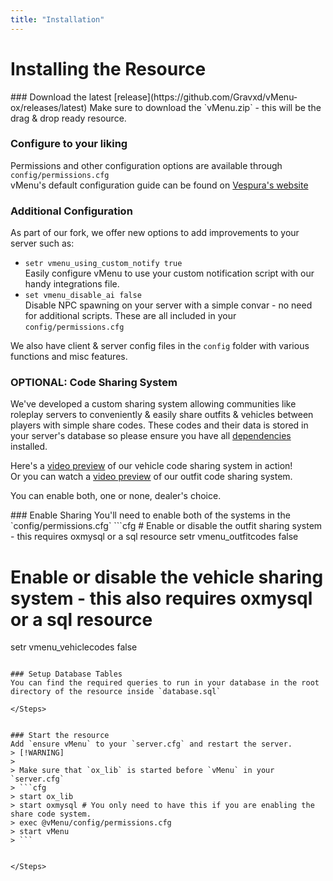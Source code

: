 ```yaml
---
title: "Installation"
---
```



# Installing the Resource
<Steps>
### Download the latest [release](https://github.com/Gravxd/vMenu-ox/releases/latest)
Make sure to download the `vMenu.zip` - this will be the drag & drop ready resource.
 
### Configure to your liking
 
Permissions and other configuration options are available through `config/permissions.cfg`
<br/>vMenu's default configuration guide can be found on [Vespura's website](https://docs.vespura.com/vmenu/configuration/)

### Additional Configuration
As part of our fork, we offer new options to add improvements to your server such as:
- `setr vmenu_using_custom_notify true`
<br/>Easily configure vMenu to use your custom notification script with our handy integrations file.
- `set vmenu_disable_ai false`
<br/>Disable NPC spawning on your server with a simple convar - no need for additional scripts.
These are all included in your `config/permissions.cfg`

We also have client & server config files in the `config` folder with various functions and misc features.

### OPTIONAL: Code Sharing System
We've developed a custom sharing system allowing communities like roleplay servers to conveniently & easily share outfits & vehicles between players with simple share codes.
These codes and their data is stored in your server's database so please ensure you have all [dependencies](/docs/vmenuox/information#dependencies) installed.

Here's a [video preview](https://www.youtube.com/watch?v=qWYHNAXnCHw) of our vehicle code sharing system in action!
<br/>Or you can watch a [video preview](https://www.youtube.com/watch?v=kRUil1EUO-Q) of our outfit code sharing system.

You can enable both, one or none, dealer's choice.

<Steps>
### Enable Sharing
You'll need to enable both of the systems in the `config/permissions.cfg`
```cfg
# Enable or disable the outfit sharing system - this requires oxmysql or a sql resource
setr vmenu_outfitcodes false

# Enable or disable the vehicle sharing system - this also requires oxmysql or a sql resource
setr vmenu_vehiclecodes false
```

### Setup Database Tables
You can find the required queries to run in your database in the root directory of the resource inside `database.sql`

</Steps>


### Start the resource
Add `ensure vMenu` to your `server.cfg` and restart the server.
> [!WARNING]
>
> Make sure that `ox_lib` is started before `vMenu` in your `server.cfg`
> ```cfg
> start ox_lib
> start oxmysql # You only need to have this if you are enabling the share code system.
> exec @vMenu/config/permissions.cfg
> start vMenu
> ```


</Steps>